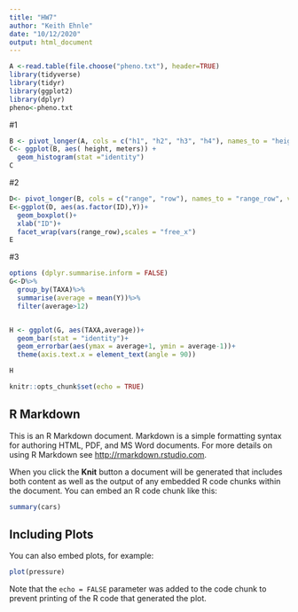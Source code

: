 ```yaml
---
title: "HW7"
author: "Keith Ehnle"
date: "10/12/2020"
output: html_document
---
```


```r

A <-read.table(file.choose("pheno.txt"), header=TRUE)
library(tidyverse)
library(tidyr)
library(ggplot2)
library(dplyr)
pheno<-pheno.txt

```


#1
```r

B <- pivot_longer(A, cols = c("h1", "h2", "h3", "h4"), names_to = "height", values_to = "meters")
C<- ggplot(B, aes( height, meters)) +
  geom_histogram(stat ="identity")
C

```

#2
```r

D<- pivot_longer(B, cols = c("range", "row"), names_to = "range_row", values_to =  "ID")
E<-ggplot(D, aes(as.factor(ID),Y))+
  geom_boxplot()+
  xlab("ID")+
  facet_wrap(vars(range_row),scales = "free_x")
E

```

#3
```r

options (dplyr.summarise.inform = FALSE)
G<-D%>%
  group_by(TAXA)%>%
  summarise(average = mean(Y))%>%
  filter(average>12)


H <- ggplot(G, aes(TAXA,average))+
  geom_bar(stat = "identity")+
  geom_errorbar(aes(ymax = average+1, ymin = average-1))+
  theme(axis.text.x = element_text(angle = 90)) 

H

```


```r
knitr::opts_chunk$set(echo = TRUE)
```

## R Markdown

This is an R Markdown document. Markdown is a simple formatting syntax for authoring HTML, PDF, and MS Word documents. For more details on using R Markdown see <http://rmarkdown.rstudio.com>.

When you click the **Knit** button a document will be generated that includes both content as well as the output of any embedded R code chunks within the document. You can embed an R code chunk like this:

```r
summary(cars)
```

## Including Plots

You can also embed plots, for example:

```r
plot(pressure)
```

Note that the `echo = FALSE` parameter was added to the code chunk to prevent printing of the R code that generated the plot.
